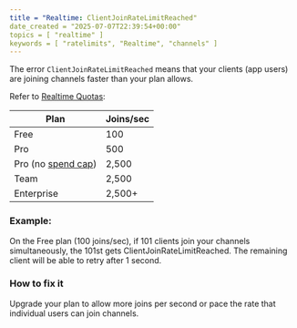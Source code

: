 ```yaml
---
title = "Realtime: ClientJoinRateLimitReached"
date_created = "2025-07-07T22:39:54+00:00"
topics = [ "realtime" ]
keywords = [ "ratelimits", "Realtime", "channels" ]
---
```


The error `ClientJoinRateLimitReached` means that your clients (app users) are joining channels faster than your plan allows.

Refer to [Realtime Quotas](https://supabase.com/docs/guides/realtime/quotas):

| Plan                   | Joins/sec |
|------------------------|-----------|
| Free                   | 100       |
| Pro                    | 500       |
| Pro (no [spend cap](https://supabase.com/docs/guides/platform/cost-control#configure-the-spend-cap))     | 2,500     |
| Team                   | 2,500     |
| Enterprise             | 2,500+    |


### Example:
On the Free plan (100 joins/sec), if 101 clients join your channels simultaneously, the 101st gets ClientJoinRateLimitReached. The remaining client will be able to retry after 1 second.

### How to fix it

Upgrade your plan to allow more joins per second or pace the rate that individual users can join channels.

















